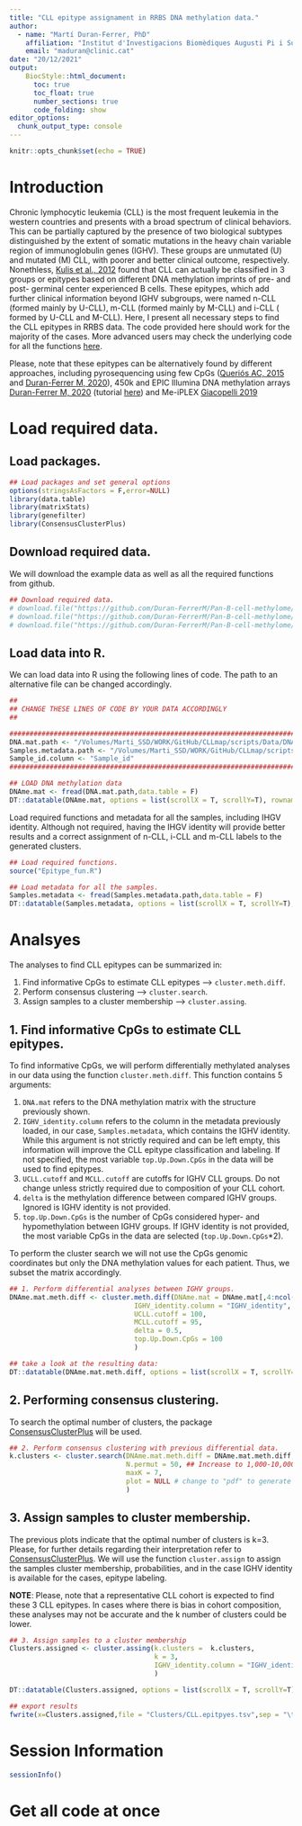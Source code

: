 ```yaml
---
title: "CLL epitype assignament in RRBS DNA methylation data."
author: 
  - name: "Martí Duran-Ferrer, PhD"
    affiliation: "Institut d'Investigacions Biomèdiques Augusti Pi i Sunyer (IDIBAPS), Barcelona, Spain."
    email: "maduran@clinic.cat"
date: "20/12/2021"
output: 
    BiocStyle::html_document:
      toc: true
      toc_float: true
      number_sections: true
      code_folding: show
editor_options: 
  chunk_output_type: console
---
```


```r
knitr::opts_chunk$set(echo = TRUE)
```

# Introduction
Chronic lymphocytic leukemia (CLL) is the most frequent leukemia in the western countries and presents with a broad spectrum of clinical behaviors. This can be partially captured by the presence of two biological subtypes distinguished by the extent of somatic mutations in the heavy chain variable region of immunoglobulin genes (IGHV). These groups are unmutated (U) and mutated (M) CLL, with poorer and better clinical outcome, respectively. Nonethless, [Kulis et al., 2012](https://www.nature.com/articles/ng.2443) found that CLL can actually be classified in 3 groups or epitypes based on different DNA methylation imprints of pre- and post- germinal center experienced B cells. These epitypes, which add further clinical information beyond IGHV subgroups, were named n-CLL (formed mainly by U-CLL), m-CLL (formed mainly by M-CLL) and i-CLL ( formed by U-CLL and M-CLL). Here, I present all necessary steps to find the CLL epitypes in RRBS data. The code provided here should work for the majority of the cases. More advanced users may check the underlying code for all the functions [here]().

Please, note that these epitypes can be alternatively found by different approaches, including pyrosequencing using few CpGs ([Queriós AC, 2015](https://www.nature.com/articles/leu2014252) and [Duran-Ferrer M, 2020](https://www.nature.com/articles/s43018-020-00131-2)), 450k and EPIC Illumina DNA methylation arrays [Duran-Ferrer M, 2020](https://www.nature.com/articles/s43018-020-00131-2) (tutorial [here](https://github.com/Duran-FerrerM/Pan-B-cell-methylome)) and Me-iPLEX [Giacopelli 2019](https://ashpublications.org/blood/article/134/8/688/260758/Developmental-subtypes-assessed-by-DNA-methylation)

# Load required data.

## Load packages.
```r

## Load packages and set general options
options(stringsAsFactors = F,error=NULL)
library(data.table)
library(matrixStats)
library(genefilter)
library(ConsensusClusterPlus)

```

## Download required data.

We will download the example data as well as all the required functions from github.

```r

## Download required data.
# download.file("https://github.com/Duran-FerrerM/Pan-B-cell-methylome/raw/master/Data/Estimate.epiCMIT.RData", destfile = "Estimate.epiCMIT.RData", method="libcurl")
# download.file("https://github.com/Duran-FerrerM/Pan-B-cell-methylome/raw/master/Data/Estimate.epiCMIT.RData", destfile = "Estimate.epiCMIT.RData", method="libcurl")
# download.file("https://github.com/Duran-FerrerM/Pan-B-cell-methylome/raw/master/Data/Estimate.epiCMIT.RData", destfile = "Estimate.epiCMIT.RData", method="libcurl")

```

## Load data into R.
We can load data into R using the following lines of code. The path to an alternative file can be changed accordingly.

```r

##
## CHANGE THESE LINES OF CODE BY YOUR DATA ACCORDINGLY
##

####################################################################################################
DNA.mat.path <- "/Volumes/Marti_SSD/WORK/GitHub/CLLmap/scripts/Data/DNAme.mat.RRBS-SE.tsv"
Samples.metadata.path <- "/Volumes/Marti_SSD/WORK/GitHub/CLLmap/scripts/Data/Samples.metadata.RRBS-SE.tsv"
Sample_id.column <- "Sample_id"
####################################################################################################

## LOAD DNA methylation data
DNAme.mat <- fread(DNA.mat.path,data.table = F)
DT::datatable(DNAme.mat, options = list(scrollX = T, scrollY=T), rownames = F)

```

Load required functions and metadata for all the samples, including IHGV identity. Although not required, having the IHGV identity will provide better results and a correct assignment of n-CLL, i-CLL and m-CLL labels to the generated clusters.

```r

## Load required functions.
source("Epitype_fun.R")

## Load metadata for all the samples.
Samples.metadata <- fread(Samples.metadata.path,data.table = F)
DT::datatable(Samples.metadata, options = list(scrollX = T, scrollY=T), rownames = F)

```

# Analsyes

The analyses to find CLL epitypes can be summarized in:

1. Find informative CpGs to estimate CLL epitypes --> `cluster.meth.diff`.
2. Perform consensus clustering --> `cluster.search`.
3. Assign samples to a cluster membership --> `cluster.assing`.

## 1. Find informative CpGs to estimate CLL epitypes.

To find informative CpGs, we will perform differentially methylated analyses in our data using the function `cluster.meth.diff`. This function contains 5 arguments:

1. `DNA.mat` refers to the DNA methylation matrix with the structure previously shown.
2. `IGHV_identity.column` refers to the column in the metadata previously loaded, in our case, `Samples.metadata`, which contains the IGHV identity. While this argument is not strictly required and can be left empty, this information will improve the CLL epitype classification and labeling. If not specified, the most variable `top.Up.Down.CpGs` in the data will be used to find epitypes.
3. `UCLL.cutoff` and `MCLL.cutoff` are cutoffs for IGHV CLL groups. Do not change unless strictly required due to composition of your CLL cohort.
4. `delta` is the methylation difference between compared IGHV groups. Ignored is IGHV identity is not provided.
5. `top.Up.Down.CpGs` is the number of CpGs considered hyper- and hypomethylation between IGHV groups. If IGHV identity is not provided, the most variable CpGs in the data are selected (`top.Up.Down.CpGs`*2).


To perform the cluster search we will not use the CpGs genomic coordinates but only the DNA methylation values for each patient. Thus, we subset the matrix accordingly.
```r

## 1. Perform differential analyses between IGHV groups.
DNAme.mat.meth.diff <- cluster.meth.diff(DNAme.mat = DNAme.mat[,4:ncol(DNAme.mat)], # subset of the original matrix to perform the analysis.
                               IGHV_identity.column = "IGHV_identity",
                               UCLL.cutoff = 100,
                               MCLL.cutoff = 95,
                               delta = 0.5,
                               top.Up.Down.CpGs = 100
                               )

## take a look at the resulting data:
DT::datatable(DNAme.mat.meth.diff, options = list(scrollX = T, scrollY=T), rownames = F)

```

## 2. Performing consensus clustering.
To search the optimal number of clusters, the package [ConsensusClusterPlus](https://bioconductor.org/packages/release/bioc/html/ConsensusClusterPlus.html) will be used.

```r

## 2. Perform consensus clustering with previous differential data.
k.clusters <- cluster.search(DNAme.mat.meth.diff = DNAme.mat.meth.diff,
                             N.permut = 50, ## Increase to 1,000-10,000 for higher robustness
                             maxK = 7,
                             plot = NULL # change to "pdf" to generate a pdf report with all the plots.
                             )


```

## 3. Assign samples to cluster membership.

The previous plots indicate that the optimal number of clusters is k=3. Please, for further details regarding their interpretation refer to [ConsensusClusterPlus](https://bioconductor.org/packages/release/bioc/html/ConsensusClusterPlus.html). We will use the function `cluster.assign` to assign the samples cluster membership, probabilities, and in the case IGHV identity is available for the cases, epitype labeling.

**NOTE**: Please, note that a representative CLL cohort is expected to find these 3 CLL epitypes. In cases where there is bias in cohort composition, these analyses may not be accurate and the k number of clusters could be lower.

```r

## 3. Assign samples to a cluster membership
Clusters.assigned <- cluster.assing(k.clusters =  k.clusters,
                                    k = 3,
                                    IGHV_identity.column = "IGHV_identity"
                                    )

DT::datatable(Clusters.assigned, options = list(scrollX = T, scrollY=T), rownames = F)

## export results
fwrite(x=Clusters.assigned,file = "Clusters/CLL.epitpyes.tsv",sep = "\t",na = "NA")

```


# Session Information

```r

sessionInfo()

```

# Get all code at once
```r
```

